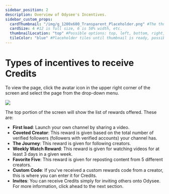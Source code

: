 ```yaml
---
sidebar_position: 2
description: Overview of Odysee's Incentives.
sidebar_custom_props:
  cardThumbnail: "/img/g_1200x600_Transparent_Placeholder.png" #The thumbnail on the category card.
  cardSize: 4 #12 is full size, 6 is 50% width, etc.
  thumbnailLocation: "top" #Possible options: top, left, bottom, right, none
  tileColor: "blue" #Placeholder tiles until thumbnail is ready, possible options: blue, cream, darkpurple, lightpurple, mauve, orange, pink, none
---
```


# Types of incentives to receive Credits

To view the page, click the avatar icon in the upper right corner of the screen and select the page from the drop-down menu.

![](/img/en/category-monetization1.png)

The top portion of the screen will show the list of rewards offered. These are:

- **First load**: Launch your own channel by sharing a video.
- **Coveted Creator**: This reward is given based on the total number of verified followers (followers with verified accounts) your channel has.
- **The Journey**: This reward is given for following creators.
- **Weekly Watch Reward**: This reward is given for watching videos for at least 3 days in a given week.
- **Favorite Five**: This reward is given for reposting content from 5 different creators.
- **Custom Code**: If you've received a custom rewards code from a creator, this is where you can enter it for Credits.
- **Invites**: You can receive Credits simply for inviting others onto Odysee. For more information, click ahead to the next section.